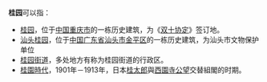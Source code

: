 '''桂园'''可以指：
* [[桂园|桂园]]，位于[[中华人民共和国|中国]][[重庆市|重庆市]]的一栋历史建筑，为《[[双十协定|双十协定]]》签订地。
* [[汕头桂园|汕头桂园]]，位于[[中华人民共和国|中国]][[广东省|广东省]][[汕头市|汕头市]][[金平区|金平区]]的一栋历史建筑，为汕头市文物保护单位
* [[桂园街道|桂园街道]]，多处地方有称为桂园街道的行政区。
* [[桂園時代|桂園時代]]，1901年－1913年，日本[[桂太郎|桂太郎]]與[[西園寺公望|西園寺公望]]交替組閣的时期。
{{disambig|Cat=二字亞洲相關消歧義}}